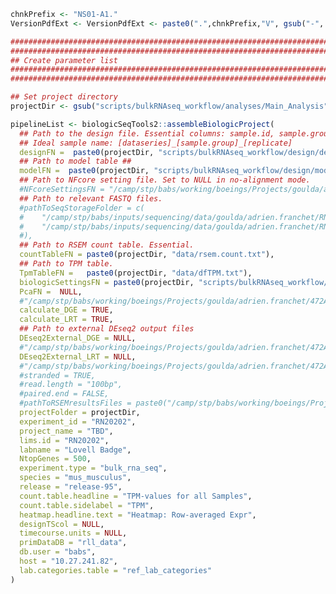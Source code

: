 <!-- Set the chnkPrefix to make all chunks unique in the overall folder -->
```{r, echo=FALSE, eval=TRUE, warning=FALSE}
chnkPrefix <- "NS01-A1."
VersionPdfExt <- VersionPdfExt <- paste0(".",chnkPrefix,"V", gsub("-", "", Sys.Date()), ".pdf")

```

<!-- In this part we collect project parameters and create a biolgic object -->

```{r, echo=TRUE, eval=TRUE, warning=FALSE, results=F}

###############################################################################
###############################################################################
## Create parameter list                                                     ##
###############################################################################
###############################################################################

## Set project directory
projectDir <- gsub("scripts/bulkRNAseq_workflow/analyses/Main_Analysis", "", getwd())

pipelineList <- biologicSeqTools2::assembleBiologicProject(
  ## Path to the design file. Essential columns: sample.id, sample.group, dataseries. ##
  ## Ideal sample name: [dataseries]_[sample.group]_[replicate]
  designFN =  paste0(projectDir, "scripts/bulkRNAseq_workflow/design/design.table.txt"),
  ## Path to model table ##
  modelFN =  paste0(projectDir, "scripts/bulkRNAseq_workflow/design/model.table.txt"),
  ## Path to NFcore setting file. Set to NULL in no-alignment mode.
  #NFcoreSettingsFN = "/camp/stp/babs/working/boeings/Projects/goulda/adrien.franchet/472A_brains_from_drosophila_larvae_RN21220/workdir/bulkRNAseq_workflow/design/RN21220test.NFcore.samplesheet.file.csv",
  ## Path to relevant FASTQ files.
  #pathToSeqStorageFolder = c(
  #    "/camp/stp/babs/inputs/sequencing/data/goulda/adrien.franchet/RN21220/primary_data/211203_A01366_0104_AH3WVGDMXY/fastq/",
  #    "/camp/stp/babs/inputs/sequencing/data/goulda/adrien.franchet/RN21220/primary_data/211130_A01366_0101_BH3YWKDMXY/fastq/"
  #),
  ## Path to RSEM count table. Essential.
  countTableFN = paste0(projectDir, "data/rsem.count.txt"),
  ## Path to TPM table.
  TpmTableFN =   paste0(projectDir, "data/dfTPM.txt"),
  biologicSettingsFN = paste0(projectDir, "scripts/bulkRNAseq_workflow/design/biologic.settings.file.csv"),
  PcaFN =  NULL,
  #"/camp/stp/babs/working/boeings/Projects/goulda/adrien.franchet/472A_brains_from_drosophila_larvae_RN21220/workdir/data/dfPca.txt",
  calculate_DGE = TRUE,
  calculate_LRT = TRUE,
  ## Path to external DEseq2 output files
  DEseq2External_DGE = NULL,
  #"/camp/stp/babs/working/boeings/Projects/goulda/adrien.franchet/472A_brains_from_drosophila_larvae_RN21220/workdir/data/DEseq2External_DGE/",
  DEseq2External_LRT = NULL,
  #"/camp/stp/babs/working/boeings/Projects/goulda/adrien.franchet/472A_brains_from_drosophila_larvae_RN21220/workdir/data/DEseq2External_LRT/",
  #stranded = TRUE,
  #read.length = "100bp",
  #paired.end = FALSE,
  #pathToRSEMresultsFiles = paste0("/camp/stp/babs/working/boeings/Projects/goulda/adrien.franchet/472_brains_from_drosophila_larvae_RN21220/workdir/", "RSEM/Ensembl/"),
  projectFolder = projectDir,
  experiment_id = "RN20202",
  project_name = "TBD",
  lims.id = "RN20202",
  labname = "Lovell Badge",
  NtopGenes = 500,
  experiment.type = "bulk_rna_seq",
  species = "mus_musculus",
  release = "release-95",
  count.table.headline = "TPM-values for all Samples",
  count.table.sidelabel = "TPM",
  heatmap.headline.text = "Heatmap: Row-averaged Expr",
  designTScol = NULL,
  timecourse.units = NULL,
  primDataDB = "rll_data",
  db.user = "babs",
  host = "10.27.241.82",
  lab.categories.table = "ref_lab_categories"
)


```

